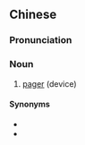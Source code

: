 {{also|传呼机}}
==Chinese==
{{zh-forms|s=传呼机|type=21}}

===Pronunciation===
{{zh-pron
|m=chuánhūjī
|c=cyun4 fu1 gei1
|cat=n
}}

===Noun===
{{zh-noun}}

# [[pager]] (device)

====Synonyms====
* {{zh-l|呼叫器}}
* {{zh-l|BB機}}